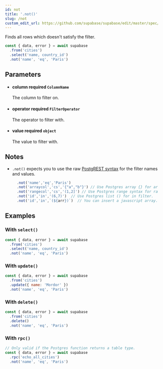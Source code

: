 ```yaml
---
id: not
title: '.not()'
slug: /not
custom_edit_url: https://github.com/supabase/supabase/edit/master/spec/supabase_js_v2_legacy.yml
---
```



Finds all rows which doesn't satisfy the filter.

```js
const { data, error } = await supabase
  .from('cities')
  .select('name, country_id')
  .not('name', 'eq', 'Paris')
```

## Parameters

<ul className="method-list-group">
  
<li className="method-list-item">
  <h4 className="method-list-item-label">
    <span className="method-list-item-label-name">
      column
    </span>
    <span className="method-list-item-label-badge required">
      required
    </span>
    <span className="method-list-item-validation">
      <code>ColumnName</code>
    </span>
  </h4>
  <div class="method-list-item-description">

The column to filter on.

  </div>
  
</li>

<li className="method-list-item">
  <h4 className="method-list-item-label">
    <span className="method-list-item-label-name">
      operator
    </span>
    <span className="method-list-item-label-badge required">
      required
    </span>
    <span className="method-list-item-validation">
      <code>FilterOperator</code>
    </span>
  </h4>
  <div class="method-list-item-description">

The operator to filter with.

  </div>
  
</li>

<li className="method-list-item">
  <h4 className="method-list-item-label">
    <span className="method-list-item-label-name">
      value
    </span>
    <span className="method-list-item-label-badge required">
      required
    </span>
    <span className="method-list-item-validation">
      <code>object</code>
    </span>
  </h4>
  <div class="method-list-item-description">

The value to filter with.

  </div>
  
</li>

</ul>

## Notes

- `.not()` expects you to use the raw [PostgREST syntax](https://postgrest.org/en/stable/api.html#horizontal-filtering-rows) for the filter names and values.

  ```js
    .not('name','eq','Paris')
    .not('arraycol','cs','{"a","b"}') // Use Postgres array {} for array column and 'cs' for contains.
    .not('rangecol','cs','(1,2]') // Use Postgres range syntax for range column.
    .not('id','in','(6,7)')  // Use Postgres list () for in filter.
    .not('id','in',`(${arr})`)  // You can insert a javascript array.
  ```

## Examples

### With `select()`

```js
const { data, error } = await supabase
  .from('cities')
  .select('name, country_id')
  .not('name', 'eq', 'Paris')
```

### With `update()`

```js
const { data, error } = await supabase
  .from('cities')
  .update({ name: 'Mordor' })
  .not('name', 'eq', 'Paris')
```

### With `delete()`

```js
const { data, error } = await supabase
  .from('cities')
  .delete()
  .not('name', 'eq', 'Paris')
```

### With `rpc()`

```js
// Only valid if the Postgres function returns a table type.
const { data, error } = await supabase
  .rpc('echo_all_cities')
  .not('name', 'eq', 'Paris')
```
